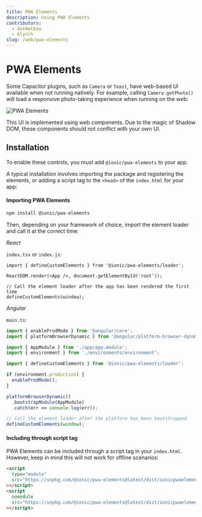 ```yaml
---
title: PWA Elements
description: Using PWA Elements
contributors:
  - dotNetkow
  - mlynch
slug: /web/pwa-elements
---
```


# PWA Elements

Some Capacitor plugins, such as `Camera` or `Toast`, have web-based UI available when not running natively. For example, calling `Camera.getPhoto()` will load a responsive photo-taking experience when running on the web:

![PWA Elements](/img/v3/docs/pwa-elements.png)

This UI is implemented using web components. Due to the magic of Shadow DOM, these components should not conflict
with your own UI.

## Installation

To enable these controls, you must add `@ionic/pwa-elements` to your app.

A typical installation involves importing the package and registering the elements, or adding a script tag to the `<head>` of the `index.html` for your app:

#### Importing PWA Elements

```bash
npm install @ionic/pwa-elements
```

Then, depending on your framework of choice, import the element loader and call it at the correct time:

_React_

`index.tsx` or `index.js`:

```tsx
import { defineCustomElements } from '@ionic/pwa-elements/loader';

ReactDOM.render(<App />, document.getElementById('root'));

// Call the element loader after the app has been rendered the first time
defineCustomElements(window);
```

_Angular_

`main.ts`:

```typescript
import { enableProdMode } from '@angular/core';
import { platformBrowserDynamic } from '@angular/platform-browser-dynamic';

import { AppModule } from './app/app.module';
import { environment } from './environments/environment';

import { defineCustomElements } from '@ionic/pwa-elements/loader';

if (environment.production) {
  enableProdMode();
}

platformBrowserDynamic()
  .bootstrapModule(AppModule)
  .catch(err => console.log(err));

// Call the element loader after the platform has been bootstrapped
defineCustomElements(window);
```

#### Including through script tag

PWA Elements can be included through a script tag in your `index.html`. However, keep in mind this will not work for offline scenarios:

```html
<script
  type="module"
  src="https://unpkg.com/@ionic/pwa-elements@latest/dist/ionicpwaelements/ionicpwaelements.esm.js"
></script>
<script
  nomodule
  src="https://unpkg.com/@ionic/pwa-elements@latest/dist/ionicpwaelements/ionicpwaelements.js"
></script>
```
